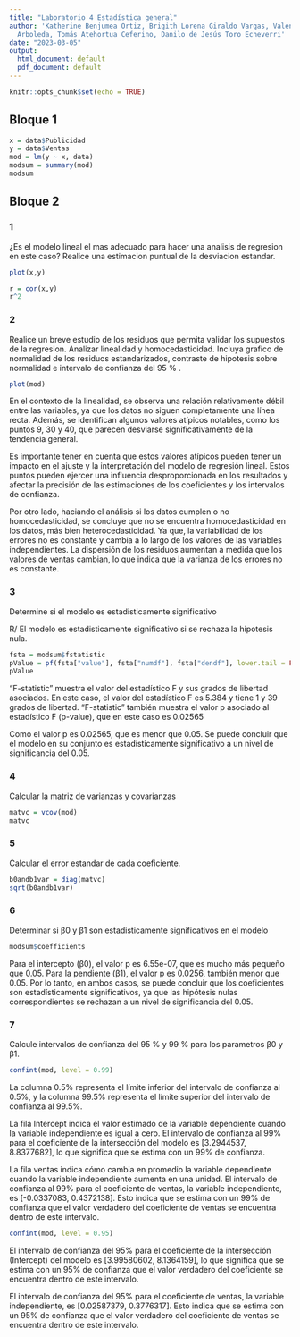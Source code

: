 ```yaml
---
title: "Laboratorio 4 Estadística general"
author: 'Katherine Benjumea Ortiz, Brigith Lorena Giraldo Vargas, Valentina Ochoa
  Arboleda, Tomás Atehortua Ceferino, Danilo de Jesús Toro Echeverri'
date: "2023-03-05"
output:
  html_document: default
  pdf_document: default
---
```

 
```r
knitr::opts_chunk$set(echo = TRUE)
```
 
 
## Bloque 1

```r
x = data$Publicidad
y = data$Ventas
mod = lm(y ~ x, data)
modsum = summary(mod)
modsum
```

## Bloque 2

### 1
¿Es el modelo lineal el mas adecuado para hacer una analisis de regresion en
este caso? Realice una estimacion puntual de la desviacion estandar.
```r
plot(x,y)
```


```r
r = cor(x,y)
r^2
```

### 2
Realice un breve estudio de los residuos que permita validar los supuestos de 
la regresion. Analizar linealidad y homocedasticidad. Incluya grafico de
normalidad de los residuos estandarizados, contraste de hipotesis sobre
normalidad e intervalo de confianza del 95 % .
```r
plot(mod)
```

En el contexto de la linealidad, se observa una relación relativamente débil entre las variables, ya que los datos no siguen
completamente una línea recta. Además, se identifican algunos valores atípicos notables, como los puntos 9, 30 y 40, que parecen
desviarse significativamente de la tendencia general.

Es importante tener en cuenta que estos valores atípicos pueden tener un impacto en el ajuste y la interpretación del modelo de
regresión lineal. Estos puntos pueden ejercer una influencia desproporcionada en los resultados y afectar la precisión de las
estimaciones de los coeficientes y los intervalos de confianza.

Por otro lado, haciando el análisis si los datos cumplen o no homocedasticidad, se concluye que no se encuentra homocedasticidad en
los datos, más bien heterocedasticidad. Ya que, la variabilidad de los errores no es constante y cambia a lo largo de los valores de
las variables independientes. La dispersión de los residuos aumentan a medida que los valores de ventas cambian, lo que indica que
la varianza de los errores no es constante.

### 3 
Determine si el modelo es estadisticamente significativo

R/ El modelo es estadisticamente significativo si se rechaza la hipotesis
nula.
```r
fsta = modsum$fstatistic
pValue = pf(fsta["value"], fsta["numdf"], fsta["dendf"], lower.tail = FALSE)
pValue
```
"F-statistic" muestra el valor del estadístico F y sus grados de libertad
asociados. En este caso, el valor del estadístico F es 5.384 y tiene 1 y 39
grados de libertad. "F-statistic" también muestra el valor p asociado al estadístico F (p-value), que en este caso es 0.02565

Como el valor p es 0.02565, que es menor que 0.05. Se puede
concluir que el modelo en su conjunto es estadísticamente significativo a un
nivel de significancia del 0.05.


### 4
Calcular la matriz de varianzas y covarianzas
```r
matvc = vcov(mod)
matvc
```

### 5
Calcular el error estandar de cada coeficiente.
```r
b0andb1var = diag(matvc)
sqrt(b0andb1var)
```


### 6
Determinar si β0 y β1 son estadisticamente significativos en el modelo

```r
modsum$coefficients
```
Para el intercepto (β0), el valor p es 6.55e-07, que es mucho más pequeño que
0.05. Para la pendiente (β1), el valor p es 0.0256, también menor que 0.05.
Por lo tanto, en ambos casos, se puede concluir que los coeficientes son
estadísticamente significativos, ya que las hipótesis nulas correspondientes se
rechazan a un nivel de significancia del 0.05.

### 7
Calcule intervalos de confianza del 95 % y 99 % para los parametros β0 y β1.
```r
confint(mod, level = 0.99)
```
La columna 0.5% representa el límite inferior del intervalo de confianza al 0.5%, y la columna 99.5% representa el límite
superior del intervalo de confianza al 99.5%.

La fila Intercept indica el valor estimado de la variable dependiente cuando la variable independiente es igual a cero. El
intervalo de confianza al 99% para el coeficiente de la intersección del modelo es [3.2944537, 8.8377682], lo que significa que se
estima con un 99% de confianza.

La fila ventas indica cómo cambia en promedio la variable dependiente cuando la variable independiente aumenta en una unidad. El
intervalo de confianza al 99% para el coeficiente de ventas, la variable independiente, es [-0.0337083, 0.4372138]. Esto indica que
se estima con un 99% de confianza que el valor verdadero del coeficiente de ventas se encuentra dentro de este intervalo.
```r
confint(mod, level = 0.95)
```
El intervalo de confianza del 95% para el coeficiente de la intersección (Intercept) del modelo es [3.99580602, 8.1364159], lo que
significa que se estima con un 95% de confianza que el valor verdadero del coeficiente se encuentra dentro de este intervalo.

El intervalo de confianza del 95% para el coeficiente de ventas, la variable independiente, es [0.02587379, 0.3776317]. Esto indica
que se estima con un 95% de confianza que el valor verdadero del coeficiente de ventas se encuentra dentro de este intervalo.

